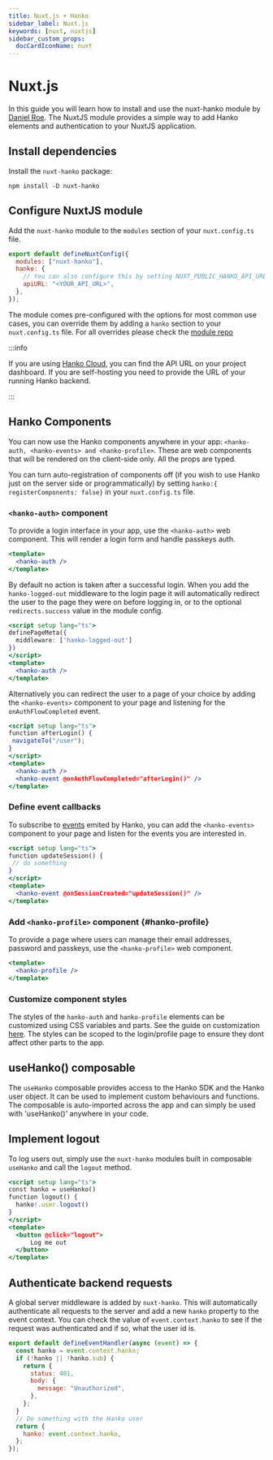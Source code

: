 ```yaml
---
title: Nuxt.js + Hanko
sidebar_label: Nuxt.js
keywords: [nuxt, nuxtjs]
sidebar_custom_props:
  docCardIconName: nuxt
---
```


# Nuxt.js

In this guide you will learn how to install and use the nuxt-hanko module by [Daniel Roe](https://github.com/danielroe/nuxt-hanko).
The NuxtJS module provides a simple way to add Hanko elements and authentication to your NuxtJS application.

## Install dependencies

Install the `nuxt-hanko` package:

```shell npm2yarn
npm install -D nuxt-hanko
```

## Configure NuxtJS module

Add the `nuxt-hanko` module to the `modules` section of your `nuxt.config.ts` file.

```jsx title="nuxt.config.ts" showLineNumbers
export default defineNuxtConfig({
  modules: ["nuxt-hanko"],
  hanko: {
    // You can also configure this by setting NUXT_PUBLIC_HANKO_API_URL environment variable at runtime
    apiURL: "<YOUR_API_URL>",
  },
});
```

The module comes pre-configured with the options for most common use cases, you can override them by adding a `hanko` section to your `nuxt.config.ts` file. For all overrides please check the [module repo](https://github.com/danielroe/nuxt-hanko)

:::info

If you are using [Hanko Cloud](https://cloud.hanko.io), you can find the API URL on your project dashboard.
If you are self-hosting you need to provide the URL of your running Hanko backend.

:::

## Hanko Components

You can now use the Hanko components anywhere in your app: `<hanko-auth, <hanko-events> and <hanko-profile>`. These are web components that will be rendered on the client-side only. All the props are typed.

You can turn auto-registration of components off (if you wish to use Hanko just on the server side or programmatically) by setting `hanko:{ registerComponents: false}` in your `nuxt.config.ts` file.

### `<hanko-auth>` component

To provide a login interface in your app, use the `<hanko-auth>` web component. This will render a login form and handle passkeys auth.

```jsx title="login.vue" showLineNumbers
<template>
  <hanko-auth />
</template>
```

By default no action is taken after a successful login. When you add the `hanko-logged-out` middleware to the login page it will automatically redirect the user to the page they were on before logging in, or to the optional `redirects.success` value in the module config.

```jsx title="login.vue" showLineNumbers
<script setup lang="ts">
definePageMeta({
  middleware: ['hanko-logged-out']
})
</script>
<template>
  <hanko-auth />
</template>
```

Alternatively you can redirect the user to a page of your choice by adding the `<hanko-events>` component to your page and listening for the `onAuthFlowCompleted` event.

```jsx title="login.vue" showLineNumbers
<script setup lang="ts">
function afterLogin() {
 navigateTo("/user");
}
</script>
<template>
  <hanko-auth />
  <hanko-event @onAuthFlowCompleted="afterLogin()" />
</template>
```

### Define event callbacks

To subscribe to [events](https://github.com/teamhanko/hanko/blob/main/frontend/elements/README.md#events) emited by Hanko, you can add the `<hanko-events>` component to your page and listen for the events you are interested in.

```jsx title="page.vue" showLineNumbers
<script setup lang="ts">
function updateSession() {
 // do something
}
</script>
<template>
  <hanko-event @onSessionCreated="updateSession()" />
</template>
```

### Add `<hanko-profile>` component {#hanko-profile}

To provide a page where users can manage their email addresses, password and passkeys, use the `<hanko-profile>` web
component.

```jsx title="profile.vue" showLineNumbers
<template>
  <hanko-profile />
</template>
```

### Customize component styles

The styles of the `hanko-auth` and `hanko-profile` elements can be customized using CSS variables and parts. See the guide on customization [here](https://github.com/teamhanko/hanko/tree/main/frontend/elements#ui-customization).
The styles can be scoped to the login/profile page to ensure they dont affect other parts to the app.

## useHanko() composable

The `useHanko` composable provides access to the Hanko SDK and the Hanko user object. It can be used to implement custom behaviours and functions.
The composable is auto-imported across the app and can simply be used with 'useHanko()' anywhere in your code.

## Implement logout

To log users out, simply use the `nuxt-hanko` modules built in composable `useHanko` and call the `logout` method.

```jsx title="logout.vue" showLineNumbers
<script setup lang="ts">
const hanko = useHanko()
function logout() {
  hanko!.user.logout()
}
</script>
<template>
  <button @click="logout">
      Log me out
  </button>
</template>
```

## Authenticate backend requests

A global server middleware is added by `nuxt-hanko`. This will automatically authenticate all requests to the server and add a new `hanko` property to the event context.
You can check the value of `event.context.hanko` to see if the request was authenticated and if so, what the user id is.

```jsx title="/server/api/endpoint.ts" showLineNumbers
export default defineEventHandler(async (event) => {
  const hanko = event.context.hanko;
  if (!hanko || !hanko.sub) {
    return {
      status: 401,
      body: {
        message: "Unauthorized",
      },
    };
  }
  // Do something with the Hanko user
  return {
    hanko: event.context.hanko,
  };
});
```
